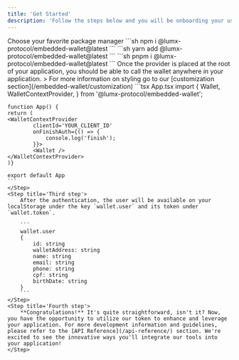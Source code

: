 ```yaml
---
title: 'Get Started'
description: 'Follow the steps below and you will be onboarding your users in no time.'
---
```


<Steps>
	<Step title='Installation'>
		Choose your favorite package manager
		<Tabs>
			<Tab title='npm'>
				```sh
      npm i @lumx-protocol/embedded-wallet@latest
```
			</Tab>
			<Tab title='yarn'>
      			```sh
      yarn add @lumx-protocol/embedded-wallet@latest
```
</Tab>
			<Tab title='pnpm'>
      			```sh
      pnpm i @lumx-protocol/embedded-wallet@latest
```
</Tab>
		</Tabs>
	</Step>
	<Step title='Second step'>
		Once the provider is placed at the root of your application, you should be able to call the wallet anywhere in your application.
    > For more information on styling go to our [customization section](/embedded-wallet/customization)
    ```tsx App.tsx
    import {
        Wallet,
        WalletContextProvider,
    } from '@lumx-protocol/embedded-wallet';

    function App() {
    return (
    <WalletContextProvider
            clientId='YOUR_CLIENT_ID'
            onFinishAuth={() => {
                console.log('finish');
            }}>
            <Wallet />
    </WalletContextProvider>
    )}

    export default App
    ```
    </Step>
    <Step title='Third step'>
        After the authentication, the user will be available on your localStorage under the key `wallet.user` and its token under `wallet.token`.

        ```
        wallet.user
        {
            id: string
            walletAddress: string
            name: string
            email: string
            phone: string
            cpf: string
            birthDate: string
        }
        ```
    </Step>
    <Step title='Fourth step'>
        **Congratulations!** It's quite straightforward, isn't it? Now, you have the opportunity to utilize our token to enhance and leverage your application. For more development information and guidelines, please refer to the [API Reference](/api-reference/) section. We're excited to see the innovative ways you'll integrate our tools into your application!
    </Step>

</Steps>
